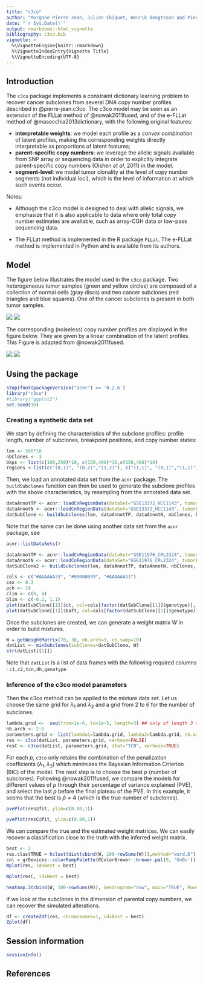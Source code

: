 ```yaml
---
title: "c3co"
author: "Morgane Pierre-Jean, Julien Chiquet, Henrik Bengtsson and Pierre Neuvial"
date: "`r Sys.Date()`"
output: rmarkdown::html_vignette
bibliography: c3co.bib
vignette: >
  %\VignetteEngine{knitr::rmarkdown}
  %\VignetteIndexEntry{Vignette Title}
  %\VignetteEncoding{UTF-8}
---
```


## Introduction

The `c3co` package implements a constraint dictionary learning problem to recover cancer subclones from several DNA copy number profiles described in @pierre-jean:c3co. The c3co model may be seen as an extension of the FLLat method of @nowak2011fused, and of the e-FLLat method of @masecchia2013dictionary, with the following original features:

* **interpretable weights**: we model each profile as a *convex combination* of latent profiles, making the corresponding weights directly interpretable as proportions of latent features;
* **parent-specific copy numbers**: we leverage the allelic signals available from SNP array or sequencing data in order to explicitly integrate parent-specific copy numbers (Olshen *et al*, 2011) in the model. 
* **segment-level**: we model tumor clonality at the level of copy number segments (not individual loci), which is the level of information at which such events occur.

Notes: 

* Although the c3co model is designed to deal with allelic signals, we emphasize that it is also applicable to data where only total copy number estimates are available, such as array-CGH data or low-pass sequencing data.

* The FLLat method is implemented in the R package `FLLat`. The e-FLLat method is implemented in Python and is available from its authors.

## Model 

The figure below illustrates the model used in the `c3co` package. Two heterogeneous tumor samples (green and yellow circles) are composed of a collection of normal cells (gray discs) and two cancer subclones (red triangles and blue squares). One of the cancer subclones is present in both tumor samples. 

![](img/features.png)
![](img/features2.png)

The corresponding (noiseless) copy number profiles are displayed in the figure below. They are given by a linear combination of the latent profiles. This Figure is adapted from @nowak2011fused.

![](img/model.png)
![](img/model2.png)


## Using the package
```r
stopifnot(packageVersion("acnr") >= '0.2.6')
library("c3co")
#library("ggplot2")
set.seed(10)
```

### Creating a synthetic data set

We start by defining the characteristics of the subclone profiles: profile length, number of subclones, breakpoint positions, and copy number states:

```r
len <- 500*10
nbClones <- 3
bkps <- list(c(100,250)*10, c(150,400)*10,c(150,400)*10)
regions <-list(c("(0,1)", "(0,2)","(1,2)"), c("(1,1)", "(0,1)","(1,1)"), c("(0,2)", "(0,1)","(1,1)"))
```

Then, we load an annotated data set from the `acnr` package.  The `buildSubclones` function can then be used to generate the subclone profiles with the above characteristics, by resampling from the annotated data set.

```r
dataAnnotTP <- acnr::loadCnRegionData(dataSet="GSE13372_HCC1143", tumorFraction=1)
dataAnnotN <- acnr::loadCnRegionData(dataSet="GSE13372_HCC1143", tumorFraction=0)
datSubClone <- buildSubclones(len, dataAnnotTP, dataAnnotN, nbClones, bkps, regions)
```
 
Note that the same can be done using another data set from the `acnr` package, see

```r
acnr::listDataSets()
```

 
```r
dataAnnotTP <- acnr::loadCnRegionData(dataSet="GSE11976_CRL2324", tumorFraction=1)
dataAnnotN <- acnr::loadCnRegionData(dataSet="GSE11976_CRL2324", tumorFraction=0)
datSubClone2 <- buildSubclones(len, dataAnnotTP, dataAnnotN, nbClones, bkps, regions)
```

```r
cols <- c("#AAAAAA33", "#00000099", "#AAAAAA33")
cex <- 0.3
pch <- 19 
clim <- c(0, 4)
blim <- c(-0.1, 1.1)
plot(datSubClone[[1]]$ct, col=cols[factor(datSubClone[[1]]$genotype)], cex=cex, pch=pch, ylab="TCN", ylim=clim, main="PSCN profile of one simulated subclone")
plot(datSubClone[[1]]$baft, col=cols[factor(datSubClone[[1]]$genotype)], cex=cex, pch=pch, ylab="BAF", ylim=blim)
```

Once the subclones are created, we can generate a weight matrix $W$ in order to build mixtures.

```r
W = getWeightMatrix(70, 30, nb.arch=3, nb.samp=10)
datList <- mixSubclones(subClones=datSubClone, W)
str(datList[[1]])
```

Note that `datList` is a list of data frames with the following required columns : `c1,c2,tcn,dh,genotype`

### Inference of the c3co model parameters

Then the c3co method can be applied to the mixture data set. Let us choose the same grid for $\lambda_1$ and $\lambda_2$ and a grid from 2 to 6 for the number of subclones.

```r
lambda.grid <-  seq(from=1e-6, to=1e-5, length=3) ## only of length 3 so that the vignette runs fast enough
nb.arch <- 2:5
parameters.grid <- list(lambda1=lambda.grid, lambda2=lambda.grid, nb.arch=nb.arch) 
res <- c3co(datList, parameters.grid, verbose=FALSE)
resC <- c3co(datList, parameters.grid, stat="TCN", verbose=TRUE)
```

For each $p$,  `c3co` only retains the combination of the penalization coefficients $(\lambda_1, \lambda_2)$ which minimizes the Bayesian Information Criterion (BIC) of the model. The next step is to choose the best $p$ (number of subclones). Following @nowak2011fused, we compare the models for different values of $p$ through their percentage of variance explained (PVE), and select the last $p$ before the final plateau of the PVE. In this example, it seems that the best is $\hat{p}=4$ (which is the true number of subclones).

```r
pvePlot(res@fit, ylim=c(0.80,1))
```

```r
pvePlot(resC@fit, ylim=c(0.80,1))
```

We can compare the true and the estimated weight matrices. We can easily recover a classification close to the truth with the inferred weight matrix. 

```r
best <- 2
res.clustTRUE = hclust(dist(cbind(W, 100-rowSums(W))),method="ward.D")
col = grDevices::colorRampPalette(RColorBrewer::brewer.pal(9, 'GnBu'))(100)
Wplot(res, idxBest = best)
```

```r
Wplot(resC, idxBest = best)
```

```r
heatmap.3(cbind(W, 100-rowSums(W)), dendrogram="row", main="TRUE", Rowv=as.dendrogram(res.clustTRUE), col=col,scale="none")
```

If we look at the subclones in the dimension of parental copy numbers, we can recover the simulated alterations.

```r
df <- createZdf(res, chromosomes=1, idxBest = best)
Zplot(df)
```

## Session information

```r
sessionInfo()
```

## References


